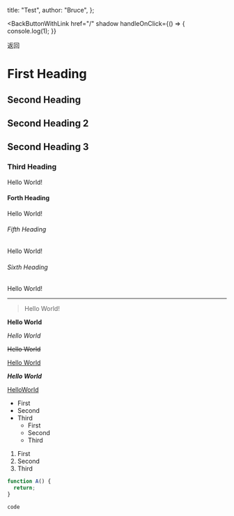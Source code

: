 
  title: "Test",
  author: "Bruce",
};

<NextHead title={meta.title} />

<BackButtonWithLink
  href="/"
  shadow
  handleOnClick={() => {
    console.log(1);
  }}
>
  返回
</BackButtonWithLink>

# First Heading

## Second Heading

## Second Heading 2

## Second Heading 3

### Third Heading

Hello World!

#### Forth Heading

Hello World!

###### Fifth Heading

Hello World!

###### Sixth Heading

Hello World!

---

> Hello World!

**Hello World**

_Hello World_

~~Hello World~~

<u>Hello World</u>

**_Hello World_**

[HelloWorld](https://bruceworld.top)

- First
- Second
- Third
  - First
  - Second
  - Third

1. First
2. Second
3. Third

```javascript
function A() {
  return;
}
```

`code `
